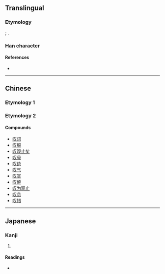{{character info/new}}
{{also|嘆|歎}}
==Translingual==

===Etymology===
{{Han simp|嘆|f=𦰩|t=又}}; {{Han simp|歎|nocap=1}}.

===Han character===
{{Han char|rn=30|rad=口|as=02|sn=5|four=|canj=RE|ids=⿰口又}}

====References====
* {{Han ref|kx=0174.091|dkj=03265|dj=0386.050|hdz=10575.040|uh=53F9|ud=21497}}

----

==Chinese==

===Etymology 1===
{{zh-see|嘆}}

===Etymology 2===
{{zh-see|歎}}

====Compounds====
{{attention|zh}}
* [[叹词]]
* [[叹服]]
* [[叹观止矣]]
* [[叹号]]
* [[叹绝]]
* [[叹气]]
* [[叹赏]]
* [[叹惋]]
* [[叹为观止]]
* [[叹息]]
* [[叹惜]]

----

==Japanese==

===Kanji===
{{ja-kanji|grade=|rs=口02}}

# {{defn|lang=ja|sort=口02}}

====Readings====
* {{ja-readings|on=[[ゆう]] (yū)|kun=[[いう]] (iu)}}